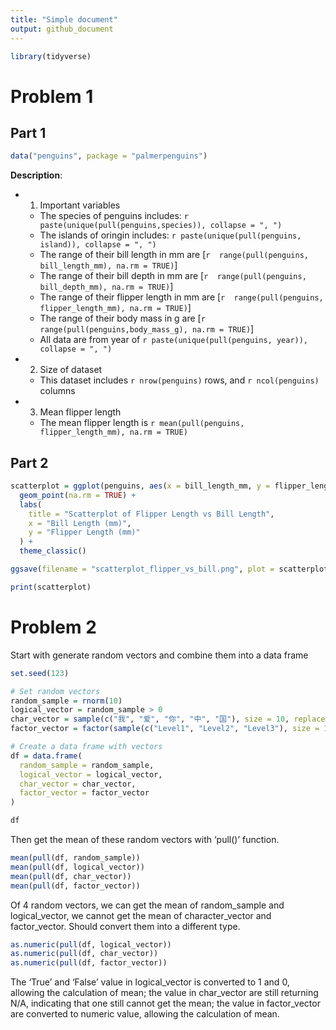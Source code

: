 ```yaml
---
title: "Simple document"
output: github_document
---
```


```r
library(tidyverse)
```

# Problem 1

## Part 1
```r
data("penguins", package = "palmerpenguins")
```
**Description**: 

*   1. Important variables
    * The species of penguins includes: `r paste(unique(pull(penguins,species)), collapse = ", ")`
    * The islands of oringin includes: `r paste(unique(pull(penguins, island)), collapse = ", ")`
    * The range of their bill length in mm are [`r  range(pull(penguins, bill_length_mm), na.rm = TRUE)`]
    * The range of their bill depth in mm are [`r  range(pull(penguins, bill_depth_mm), na.rm = TRUE)`]
    * The range of their flipper length in mm are [`r  range(pull(penguins, flipper_length_mm), na.rm = TRUE)`]
    * The range of their body mass in g are [`r  range(pull(penguins,body_mass_g), na.rm = TRUE)`]
    * All data are from year of `r paste(unique(pull(penguins, year)), collapse = ", ")`

*   2. Size of dataset
    * This dataset includes `r nrow(penguins)` rows, and `r ncol(penguins)` columns
    
*   3. Mean flipper length
    * The mean flipper length is `r mean(pull(penguins, flipper_length_mm), na.rm = TRUE)`
    
## Part 2
```r

scatterplot = ggplot(penguins, aes(x = bill_length_mm, y = flipper_length_mm, color = species)) +
  geom_point(na.rm = TRUE) +
  labs(
    title = "Scatterplot of Flipper Length vs Bill Length",
    x = "Bill Length (mm)",
    y = "Flipper Length (mm)"
  ) +
  theme_classic()

ggsave(filename = "scatterplot_flipper_vs_bill.png", plot = scatterplot, width = 10, height = 10, dpi = 300)

print(scatterplot)
```

# Problem 2

Start with generate random vectors and combine them into a data frame
```r

set.seed(123)

# Set random vectors
random_sample = rnorm(10)
logical_vector = random_sample > 0
char_vector = sample(c("我", "爱", "你", "中", "国"), size = 10, replace = TRUE)
factor_vector = factor(sample(c("Level1", "Level2", "Level3"), size = 10, replace = TRUE))

# Create a data frame with vectors
df = data.frame(
  random_sample = random_sample,
  logical_vector = logical_vector,
  char_vector = char_vector,
  factor_vector = factor_vector
)

df
```

Then get the mean of these random vectors with 'pull()' function.
```r
mean(pull(df, random_sample))
mean(pull(df, logical_vector))
mean(pull(df, char_vector))
mean(pull(df, factor_vector))
```

Of 4 random vectors, we can get the mean of random_sample and logical_vector, we cannot get the mean of character_vector and factor_vector. 
Should convert them into a different type. 

```r
as.numeric(pull(df, logical_vector))
as.numeric(pull(df, char_vector))
as.numeric(pull(df, factor_vector))
```

The 'True' and 'False' value in logical_vector is converted to 1 and 0, allowing the calculation of mean; the value in char_vector are still returning N/A, indicating that one still cannot get the mean; the value in factor_vector are converted to numeric value, allowing the calculation of mean.
